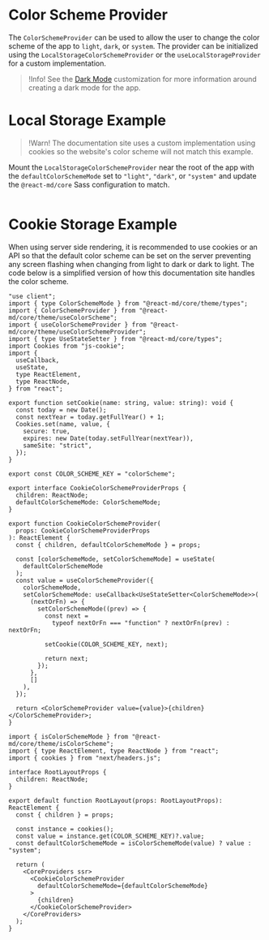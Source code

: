 # Color Scheme Provider

The `ColorSchemeProvider` can be used to allow the user to change the color
scheme of the app to `light`, `dark`, or `system`. The provider can be
initialized using the `LocalStorageColorSchemeProvider` or the
`useLocalStorageProvider` for a custom implementation.

> !Info! See the [Dark Mode](/customization/dark-mode) customization for more
> information around creating a dark mode for the app.

# Local Storage Example

> !Warn! The documentation site uses a custom implementation using cookies
> so the website's color scheme will not match this example.

Mount the `LocalStorageColorSchemeProvider` near the root of the app with the
`defaultColorSchemeMode` set to `"light"`, `"dark"`, or `"system"` and update
the `@react-md/core` Sass configuration to match.

```demo source="./LocalStorageExample.tsx"

```

# Cookie Storage Example

When using server side rendering, it is recommended to use cookies or an API so
that the default color scheme can be set on the server preventing any screen
flashing when changing from light to dark or dark to light. The code below is a
simplified version of how this documentation site handles the color scheme.

```tsx fileName="src/components/CookieColorSchemeProvider.tsx"
"use client";
import { type ColorSchemeMode } from "@react-md/core/theme/types";
import { ColorSchemeProvider } from "@react-md/core/theme/useColorScheme";
import { useColorSchemeProvider } from "@react-md/core/theme/useColorSchemeProvider";
import { type UseStateSetter } from "@react-md/core/types";
import Cookies from "js-cookie";
import {
  useCallback,
  useState,
  type ReactElement,
  type ReactNode,
} from "react";

export function setCookie(name: string, value: string): void {
  const today = new Date();
  const nextYear = today.getFullYear() + 1;
  Cookies.set(name, value, {
    secure: true,
    expires: new Date(today.setFullYear(nextYear)),
    sameSite: "strict",
  });
}

export const COLOR_SCHEME_KEY = "colorScheme";

export interface CookieColorSchemeProviderProps {
  children: ReactNode;
  defaultColorSchemeMode: ColorSchemeMode;
}

export function CookieColorSchemeProvider(
  props: CookieColorSchemeProviderProps
): ReactElement {
  const { children, defaultColorSchemeMode } = props;

  const [colorSchemeMode, setColorSchemeMode] = useState(
    defaultColorSchemeMode
  );
  const value = useColorSchemeProvider({
    colorSchemeMode,
    setColorSchemeMode: useCallback<UseStateSetter<ColorSchemeMode>>(
      (nextOrFn) => {
        setColorSchemeMode((prev) => {
          const next =
            typeof nextOrFn === "function" ? nextOrFn(prev) : nextOrFn;

          setCookie(COLOR_SCHEME_KEY, next);

          return next;
        });
      },
      []
    ),
  });

  return <ColorSchemeProvider value={value}>{children}</ColorSchemeProvider>;
}
```

```tsx fileName="src/app/layout.tsx"
import { isColorSchemeMode } from "@react-md/core/theme/isColorScheme";
import { type ReactElement, type ReactNode } from "react";
import { cookies } from "next/headers.js";

interface RootLayoutProps {
  children: ReactNode;
}

export default function RootLayout(props: RootLayoutProps): ReactElement {
  const { children } = props;

  const instance = cookies();
  const value = instance.get(COLOR_SCHEME_KEY)?.value;
  const defaultColorSchemeMode = isColorSchemeMode(value) ? value : "system";

  return (
    <CoreProviders ssr>
      <CookieColorSchemeProvider
        defaultColorSchemeMode={defaultColorSchemeMode}
      >
        {children}
      </CookieColorSchemeProvider>
    </CoreProviders>
  );
}
```
